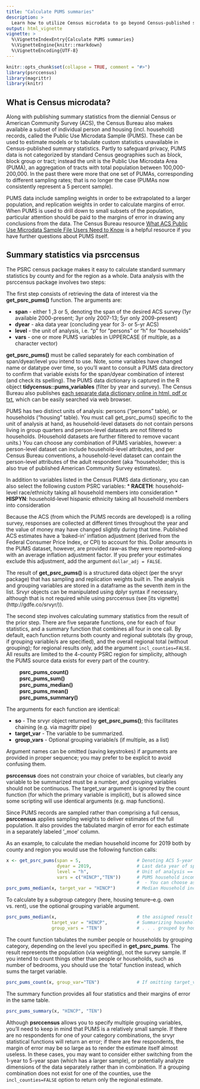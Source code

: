 ```yaml
---
title: "Calculate PUMS summaries"
description: >
  Learn how to utilize Census microdata to go beyond Census-published statistics
output: html_vignette
vignette: >
  %\VignetteIndexEntry{Calculate PUMS summaries}
  %\VignetteEngine{knitr::rmarkdown}
  %\VignetteEncoding{UTF-8}
---
```


```r
knitr::opts_chunk$set(collapse = TRUE, comment = "#>")
library(psrccensus)
library(magrittr)
library(knitr)
```

## What is Census microdata?

Along with publishing summary statistics from the diennial Census or American Community Survey (ACS), the Census Bureau also makes available a subset of individual person and housing (incl. household) records, called the Public Use Microdata Sample (PUMS). These can be used to estimate models or to tabulate custom statistics unavailable in Census-published summary statistics. Partly to safeguard privacy, PUMS data is not categorized by standard Census geographies such as block, block group or tract; instead the unit is the Public Use Microdata Area (PUMA), an aggregation of tracts with total population between 100,000-200,000. In the past there were more that one set of PUMAs, corresponding to different sampling rates; that is no longer the case (PUMAs now consistently represent a 5 percent sample).

PUMS data include sampling weights in order to be extrapolated to a larger population, and replication weights in order to calculate margins of error. When PUMS is used to drill down to small subsets of the population, particular attention should be paid to the margins of error in drawing any conclusions from the data. The Census Bureau resource [What ACS Public Use Microdata Sample File Users Need to Know]( https://www.census.gov/programs-surveys/acs/guidance/handbooks/pums.html) is a helpful resource if you have further questions about PUMS itself.

## Summary statistics via psrccensus

The PSRC census package makes it easy to calculate standard summary statistics by county and for the region as a whole. Data analysis with the psrccensus package involves two steps:

The first step consists of retrieving the data of interest via the **get_psrc_pums()** function. The arguments are:

  * **span**  - either 1 ,3 or 5, denoting the span of the desired ACS survey (1yr available 2000-present; 3yr only 2007-13; 5yr only 2009-present)
  * **dyear** - aka data year (concluding year for 3- or 5-yr ACS)
  * **level** - the unit of analysis, i.e. "p" for "persons" or "h" for "households"
  * **vars**  - one or more PUMS variables in UPPERCASE (if multiple, as a character vector)
  
**get_psrc_pums()** must be called separately for each combination of span/dyear/level you intend to use. Note, some variables have changed name or datatype over time, so you'll want to consult a PUMS data directory to confirm that variable exists for the span/dyear combination of interest (and check its spelling). The PUMS data dictionary is captured in the R object **tidycensus::pums_variables** (filter by year and survey). The Census Bureau also publishes [each separate data dictionary online in html, pdf or txt](https://www2.census.gov/programs-surveys/acs/tech_docs/pums/data_dict/), which can be easily searched via web browser.

PUMS has two distinct units of analysis: persons ("persons" table), or households ("housing" table). You must call get_psrc_pums() specific to the unit of analysis at hand, as household-level datasets do not contain persons living in group quarters and person-level datasets are not filtered to households. (Household datasets are further filtered to remove vacant units.) You can choose any combination of PUMS variables, however: a person-level dataset can include household-level attributes, and per Census Bureau conventions, a household-level dataset can contain the person-level attributes of the adult respondent (aka "householder; this is also true of published American Community Survey estimates). 

In addition to variables listed in the Census PUMS data dictionary, you can also select the following custom PSRC variables: 
  * **RACETH**: household-level race/ethnicity taking all household members into consideration
  * **HISPYN**: household-level hispanic ethnicity taking all household members into consideration

Because the ACS (from which the PUMS records are developed) is a rolling survey, responses are collected at different times throughout the year and the value of money may have changed slightly during that time. Published ACS estimates have a 'baked-in' inflation adjustment (derived from the Federal Consumer Price Index, or CPI) to account for this. Dollar amounts in the PUMS dataset, however, are provided raw--as they were reported--along with an average inflation adjustment factor. If you prefer your estimates exclude this adjustment, add the argument `dollar_adj = FALSE`.

The result of **get_psrc_pums()** is a structured data object (per the srvyr package) that has sampling and replication weights built in. The analysis and grouping variables are stored in a dataframe as the seventh item in the list. Srvyr objects can be manipulated using dplyr syntax if necessary, although that is not required while using psrccensus (see [its vignette] (http://gdfe.co/srvyr/)).

The second step involves calculating summary statistics from the result of the prior step. There are five separate functions, one for each of four statistics, and a summary function that combines all four in one call. By default, each function returns both county and regional subtotals (by group, if grouping variable/s are specified), and the overall regional total (without grouping); for regional results only, add the argument `incl_counties=FALSE`. All results are limited to the 4-county PSRC region for simplicity, although the PUMS source data exists for every part of the country. 

|          **psrc_pums_count()**    
|          **psrc_pums_sum()**  
|          **psrc_pums_median()**    
|          **psrc_pums_mean()**
|          **psrc_pums_summary()**

The arguments for each function are identical:

  * **so**          - The srvyr object returned by **get_psrc_pums()**; this facilitates chaining (e.g. via magrittr pipe)
  * **target_var**  - The variable to be summarized.
  * **group_vars**  - Optional grouping variable/s (if multiple, as a list)

Argument names can be omitted (saving keystrokes) if arguments are provided in proper sequence; you may prefer to be explicit to avoid confusing them.

**psrccensus** does not constrain your choice of variables, but clearly any variable to be summarized must be a number, and grouping variables should not be continuous. The target_var argument is ignored by the count function (for which the primary variable is implicit), but is allowed since some scripting will use identical arguments (e.g. map functions).

Since PUMS records are sampled rather than comprising a full census, **psrccensus** applies sampling weights to deliver estimates of the full population. It also provides the tabulated margin of error for each estimate in a separately labeled '_moe' column. 

As an example, to calculate the median household income for 2019 both by county and region you would use the following function calls:
```r
x <- get_psrc_pums(span = 5,                     # Denoting ACS 5-year estimates; 1-year also available
                   dyear = 2019,                 # Last data year of span
                   level = "h",                  # Unit of analysis == household ("p" used for person)
                   vars = c("HINCP","TEN"))      # PUMS household income & housing tenure variables; using tenure later. 
                                                 #  - You can choose as many variables as you need.
psrc_pums_median(x, target_var = "HINCP")        # Median Household income (without regard to tenure)
```

To calculate by a subgroup category (here, housing tenure--e.g. own vs. rent), use the optional grouping variable argument.
```r
psrc_pums_median(x,                              # the assigned result of get_psrc_pums()
                 target_var = "HINCP",           # Summarizing household income . . .
                 group_vars = "TEN")             # . . . grouped by housing tenure
```

The count function tabulates the number people or households by grouping category, depending on the level you specified in **get_psrc_pums**. The result represents the population (via weighting), not the survey sample. If you intend to count things other than people or households, such as number of bedrooms, you should use the 'total' function instead, which sums the target variable.
```r
psrc_pums_count(x, group_var="TEN")              # If omitting target_var argument, group_var must be labeled
```

The summary function provides all four statistics and their margins of error in the same table. 
```r
psrc_pums_summary(x, "HINCP", "TEN")
```

Although **psrccensus** allows you to specify multiple grouping variables, you'll need to keep in mind that PUMS is a relatively small sample. If there are no respondents for one of your category combinations, the srvyr statistical functions will return an error; if there are few respondents, the margin of error may be so large as to render the estimate itself almost useless. In these cases, you may want to consider either switching from the 1-year to 5-year span (which has a larger sample), or potentially analyze dimensions of the data separately rather than in combination. If a grouping combination does not exist for one of the counties, use the `incl_counties=FALSE` option to return only the regional estimate.
